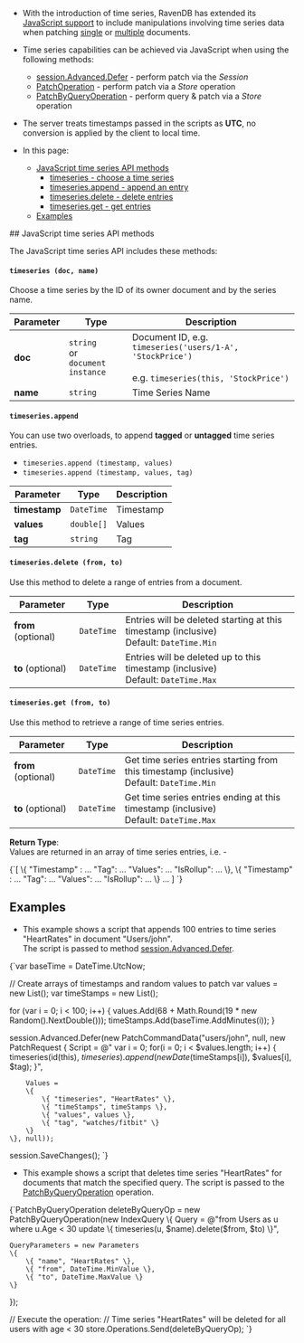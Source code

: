 
<Admonition type="note" title="">

* With the introduction of time series, RavenDB has extended its [JavaScript support](../../../server/kb/javascript-engine.mdx)
  to include manipulations involving time series data when patching [single](../../../client-api/operations/patching/single-document.mdx#patching-how-to-perform-single-document-patch-operations)
  or [multiple](../../../client-api/operations/patching/set-based.mdx) documents.

* Time series capabilities can be achieved via JavaScript when using the following methods:
  * [session.Advanced.Defer](../../../document-extensions/timeseries/client-api/session/patch.mdx) - perform patch via the _Session_
  * [PatchOperation](../../../document-extensions/timeseries/client-api/operations/patch.mdx#patchoperation) - perform patch via a _Store_ operation
  * [PatchByQueryOperation](../../../document-extensions/timeseries/client-api/operations/patch.mdx#patchbyqueryoperation) - perform query & patch via a _Store_ operation

* The server treats timestamps passed in the scripts as **UTC**, no conversion is applied by the client to local time.

* In this page:  
  * [JavaScript time series API methods](../../../document-extensions/timeseries/client-api/javascript-support.mdx#javascript-time-series-api-methods)  
     * [timeseries - choose a time series](../../../document-extensions/timeseries/client-api/javascript-support.mdx#section)  
     * [timeseries.append - append an entry](../../../document-extensions/timeseries/client-api/javascript-support.mdx#section-1)  
     * [timeseries.delete - delete entries](../../../document-extensions/timeseries/client-api/javascript-support.mdx#section-2)  
     * [timeseries.get - get entries](../../../document-extensions/timeseries/client-api/javascript-support.mdx#section-3)  
  * [Examples](../../../document-extensions/timeseries/client-api/javascript-support.mdx#examples)  

</Admonition>
## JavaScript time series API methods

The JavaScript time series API includes these methods:  
#### `timeseries (doc, name)`  

Choose a time series by the ID of its owner document and by the series name.  

| Parameter | Type                                      | Description                                                                                              |
|-----------|-------------------------------------------|----------------------------------------------------------------------------------------------------------|
| **doc**   | `string` <br/> or <br/> `document instance` | Document ID, e.g. `timeseries('users/1-A', 'StockPrice')` <br/><br/> e.g. `timeseries(this, 'StockPrice')` |
| **name**  | `string`                                  | Time Series Name                                                                                         |

#### `timeseries.append`  

You can use two overloads, to append **tagged** or **untagged** time series entries.

* `timeseries.append (timestamp, values)`     
* `timeseries.append (timestamp, values, tag)`

| Parameter     | Type       | Description  |
|---------------|------------|--------------|
| **timestamp** | `DateTime` | Timestamp    |
| **values**    | `double[]` | Values       |
| **tag**       | `string`   | Tag          |

#### `timeseries.delete (from, to)`  

Use this method to delete a range of entries from a document.  

| Parameter           | Type       | Description                                                                                |
|---------------------|------------|--------------------------------------------------------------------------------------------|
| **from** (optional) | `DateTime` | Entries will be deleted starting at this timestamp (inclusive)<br/> Default: `DateTime.Min` |
| **to** (optional)   | `DateTime` | Entries will be deleted up to this timestamp (inclusive)<br/> Default: `DateTime.Max`       |

#### `timeseries.get (from, to)`  

Use this method to retrieve a range of time series entries.  

| Parameter           | Type       | Description                                                                                 |
|---------------------|------------|---------------------------------------------------------------------------------------------|
| **from** (optional) | `DateTime` | Get time series entries starting from this timestamp (inclusive)<br/>Default: `DateTime.Min` |
| **to** (optional)   | `DateTime` | Get time series entries ending at this timestamp (inclusive)<br/>Default: `DateTime.Max`     |

**Return Type**:  
Values are returned in an array of time series entries, i.e. -

<TabItem value="json" label="json">
<CodeBlock language="json">
{`[
	\{
		"Timestamp" : ...
		"Tag": ...
		"Values": ...
		"IsRollup": ...
	\},
	\{
		"Timestamp" : ...
		"Tag": ...
		"Values": ...
		"IsRollup": ...
	\}
	...
]
`}
</CodeBlock>
</TabItem>



## Examples

* This example shows a script that appends 100 entries to time series "HeartRates" in document "Users/john".  
  The script is passed to method [session.Advanced.Defer](../../../document-extensions/timeseries/client-api/session/patch.mdx).
<TabItem value="TS_region-Session_Patch-Append-TS-Entries" label="TS_region-Session_Patch-Append-TS-Entries">
<CodeBlock language="csharp">
{`var baseTime = DateTime.UtcNow;

// Create arrays of timestamps and random values to patch
var values = new List<double>();
var timeStamps = new List<DateTime>();

for (var i = 0; i < 100; i++)
\{
    values.Add(68 + Math.Round(19 * new Random().NextDouble()));
    timeStamps.Add(baseTime.AddMinutes(i));
\}

session.Advanced.Defer(new PatchCommandData("users/john", null,
    new PatchRequest
    \{
        Script = @"
            var i = 0;
            for(i = 0; i < $values.length; i++)
            \{
                timeseries(id(this), $timeseries)
                .append (
                    new Date($timeStamps[i]), 
                    $values[i], 
                    $tag);
            \}",

        Values =
        \{
            \{ "timeseries", "HeartRates" \},
            \{ "timeStamps", timeStamps \},
            \{ "values", values \},
            \{ "tag", "watches/fitbit" \}
        \}
    \}, null));

session.SaveChanges();
`}
</CodeBlock>
</TabItem>

* This example shows a script that deletes time series "HeartRates" for documents that match the specified query.
  The script is passed to the [PatchByQueryOperation](../../../document-extensions/timeseries/client-api/operations/patch.mdx#patchbyqueryoperation)  operation.
<TabItem value="TS_region-PatchByQueryOperation-Delete-From-Multiple-Docs" label="TS_region-PatchByQueryOperation-Delete-From-Multiple-Docs">
<CodeBlock language="csharp">
{`PatchByQueryOperation deleteByQueryOp = new PatchByQueryOperation(new IndexQuery
\{
    Query = @"from Users as u
              where u.Age < 30
              update
              \{
                  timeseries(u, $name).delete($from, $to)
              \}",
    
    QueryParameters = new Parameters
    \{
        \{ "name", "HeartRates" \},
        \{ "from", DateTime.MinValue \},
        \{ "to", DateTime.MaxValue \}
    \}
\});

// Execute the operation: 
// Time series "HeartRates" will be deleted for all users with age < 30
store.Operations.Send(deleteByQueryOp);
`}
</CodeBlock>
</TabItem>  




